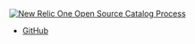 [![New Relic One Open Source Catalog Process](https://raw.githubusercontent.com/newrelic/nr1-catalog/docs/docs/src/images/logo.png)](/)

- [GitHub](https://github.com/newrelic/nr1-catalog)
